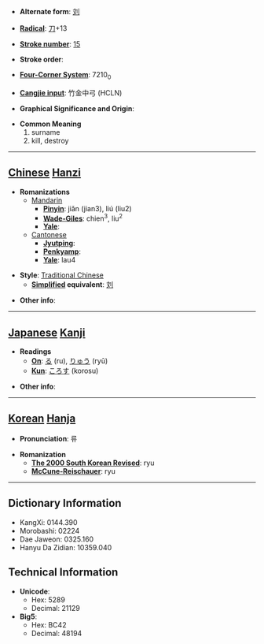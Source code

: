 * '''Alternate form''': [[刘]]

* '''[[Wiktionary:Chinese radical index| Radical]]''': [[Wiktionary:Chinese radical index 刀|刀]]+13

* '''[[Wiktionary:Chinese total strokes index|Stroke number]]''': [[Wiktionary:Chinese total strokes index 15|15]]

* '''Stroke order''': 

* '''[[Wiktionary:Chinese four corner index|Four-Corner System]]''': 7210<sub>0</sub>

* '''[[Wiktionary:Chinese Cangjie index|Cangjie input]]''': 竹金中弓 (HCLN)

* '''Graphical Significance and Origin''': 

* '''Common Meaning'''
*#surname
*# kill, destroy


----

== [[Chinese]] [[Hanzi]] ==

* '''Romanizations'''
** [[Mandarin]]
*** '''[[Pinyin]]''': jiǎn (jian3), liú (liu2)
*** '''[[Wade-Giles]]''': chien<sup>3</sup>, liu<sup>2</sup>
*** '''[[Yale]]''': 
**[[Cantonese]]
***'''[[Jyutping]]''':
***'''[[Penkyamp]]''': 
***'''[[Yale]]''': lau4

* '''Style''': [[Traditional Chinese]] 
** '''[[Simplified Chinese|Simplified]] equivalent''': [[刘]]

* '''Other info''': 

----

== [[Japanese]] [[Kanji]] ==

* '''Readings'''
** '''[[On]]''': [[る]] (ru), [[りゅう]] (ryū)
** '''[[Kun]]''': [[ころす]] (korosu)

* '''Other info''':  

----

== [[Korean]] [[Hanja]] ==

* '''Pronunciation''': 류

* '''Romanization'''
** '''[[The 2000 South Korean Revised Romanization|The 2000 South Korean Revised]]''': ryu
** '''[[McCune-Reischauer]]''': ryu

----

== Dictionary Information ==

* KangXi: 0144.390
* Morobashi: 02224
* Dae Jaweon: 0325.160
* Hanyu Da Zidian: 10359.040

== Technical Information ==

* '''Unicode''':
** Hex: 5289
** Decimal: 21129
* '''Big5''':
** Hex: BC42
** Decimal: 48194